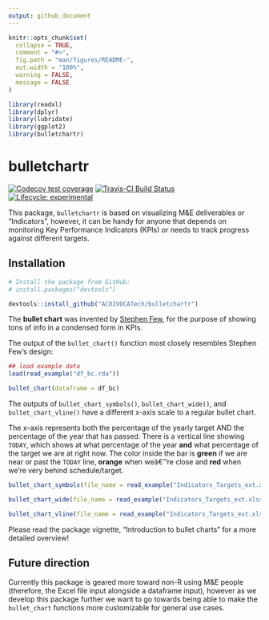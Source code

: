 ```yaml
---
output: github_document
---
```


<!-- README.md is generated from README.Rmd. Please edit that file -->

```r
knitr::opts_chunk$set(
  collapse = TRUE,
  comment = "#>",
  fig.path = "man/figures/README-",
  out.width = "100%",
  warning = FALSE,
  message = FALSE
)
```

```r
library(readxl)
library(dplyr)
library(lubridate)
library(ggplot2)
library(bulletchartr)
```

# bulletchartr

<!-- badges: start -->
  [![Codecov test coverage](https://codecov.io/gh/ACDIVOCATech/bulletchartr/branch/master/graph/badge.svg)](https://codecov.io/gh/ACDIVOCATech/bulletchartr?branch=master)
  [![Travis-CI Build Status](https://travis-ci.org/ACDIVOCATech/bulletchartr.svg?branch=master)](https://travis-ci.org/ACDIVOCATech/bulletchartr)
[![Lifecycle: experimental](https://img.shields.io/badge/lifecycle-experimental-orange.svg)](https://www.tidyverse.org/lifecycle/#experimental)
<!-- badges: end -->

This package, `bulletchartr` is based on visualizing M&E deliverables or "Indicators", however, it can be handy for anyone that depends on monitoring Key Performance Indicators (KPIs) or needs to track progress against different targets.

## Installation

```r
# Install the package from GitHub:
# install.packages("devtools")

devtools::install_github("ACDIVOCATech/bulletchartr")
```

The __bullet chart__ was invented by [Stephen Few](https://www.perceptualedge.com/articles/misc/Bullet_Graph_Design_Spec.pIndicatorData), for the purpose of showing tons of info in a condensed form in KPIs.

The output of the `bullet_chart()` function most closely resembles Stephen Few's design: 

```r
## load example data
load(read_example("df_bc.rda"))

bullet_chart(dataframe = df_bc)
```

The outputs of `bullet_chart_symbols()`, `bullet_chart_wide()`, and `bullet_chart_vline()` have a different x-axis scale to a regular bullet chart. 

The x-axis represents both the percentage of the yearly target AND the percentage of the year that has passed. There is a vertical line showing `TODAY`, which shows at what percentage of the year __and__ what percentage of the target we are at right now. 
The color inside the bar is __green__ if we are near or past the `TODAY` line, __orange__ when weâ€™re close and __red__ when we're very behind schedule/target.

```r
bullet_chart_symbols(file_name = read_example("Indicators_Targets_ext.xlsx"))
```

```r
bullet_chart_wide(file_name = read_example("Indicators_Targets_ext.xlsx"))
```

```r
bullet_chart_vline(file_name = read_example("Indicators_Targets_ext.xlsx"))
```

Please read the package vignette, "Introduction to bullet charts" for a more detailed overview!

## Future direction

Currently this package is geared more toward non-R using M&E people (therefore, the Excel file input alongside a dataframe input), however as we develop this package further we want to go towards being able to make the `bullet_chart` functions more customizable for general use cases. 
